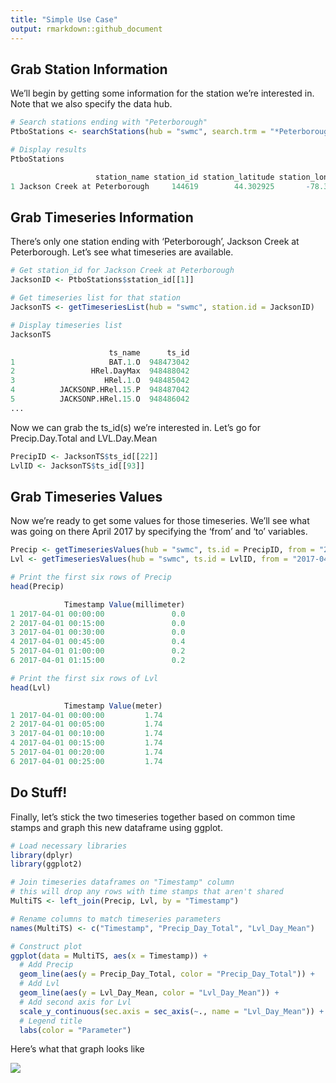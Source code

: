 ```yaml
---
title: "Simple Use Case"
output: rmarkdown::github_document
---
```


## Grab Station Information

We'll begin by getting some information for the station we're interested in. Note that we also specify the data hub.

```r
# Search stations ending with "Peterborough"
PtboStations <- searchStations(hub = "swmc", search.trm = "*Peterborough")

# Display results
PtboStations

                   station_name station_id station_latitude station_longitude
1 Jackson Creek at Peterborough     144619        44.302925       -78.3211367


```

## Grab Timeseries Information

There's only one station ending with 'Peterborough', Jackson Creek at Peterborough. Let's see what timeseries are available.

```r
# Get station_id for Jackson Creek at Peterborough
JacksonID <- PtboStations$station_id[[1]]

# Get timeseries list for that station
JacksonTS <- getTimeseriesList(hub = "swmc", station.id = JacksonID)

# Display timeseries list
JacksonTS

                      ts_name      ts_id
1                     BAT.1.O  948473042
2                 HRel.DayMax  948488042
3                    HRel.1.O  948485042
4          JACKSONP.HRel.15.P  948487042
5          JACKSONP.HRel.15.O  948486042
...

```

Now we can grab the ts_id(s) we're interested in. Let's go for Precip.Day.Total and LVL.Day.Mean 

```r
PrecipID <- JacksonTS$ts_id[[22]]
LvlID <- JacksonTS$ts_id[[93]]

```

## Grab Timeseries Values
Now we're ready to get some values for those timeseries. We'll see what was going on there April 2017 by specifying the 'from' and 'to' variables. 

```r
Precip <- getTimeseriesValues(hub = "swmc", ts.id = PrecipID, from = "2017-04-01", to = "2017-04-30")
Lvl <- getTimeseriesValues(hub = "swmc", ts.id = LvlID, from = "2017-04-01", to = "2017-04-30")

# Print the first six rows of Precip
head(Precip)

            Timestamp Value(millimeter)
1 2017-04-01 00:00:00               0.0
2 2017-04-01 00:15:00               0.0
3 2017-04-01 00:30:00               0.0
4 2017-04-01 00:45:00               0.4
5 2017-04-01 01:00:00               0.2
6 2017-04-01 01:15:00               0.2

# Print the first six rows of Lvl
head(Lvl)

            Timestamp Value(meter)
1 2017-04-01 00:00:00         1.74
2 2017-04-01 00:05:00         1.74
3 2017-04-01 00:10:00         1.74
4 2017-04-01 00:15:00         1.74
5 2017-04-01 00:20:00         1.74
6 2017-04-01 00:25:00         1.74

```

## Do Stuff!

Finally, let's stick the two timeseries together based on common time stamps and graph this new dataframe using ggplot. 

```r
# Load necessary libraries 
library(dplyr)
library(ggplot2)

# Join timeseries dataframes on "Timestamp" column
# this will drop any rows with time stamps that aren't shared
MultiTS <- left_join(Precip, Lvl, by = "Timestamp")

# Rename columns to match timeseries parameters
names(MultiTS) <- c("Timestamp", "Precip_Day_Total", "Lvl_Day_Mean")

# Construct plot
ggplot(data = MultiTS, aes(x = Timestamp)) + 
  # Add Precip
  geom_line(aes(y = Precip_Day_Total, color = "Precip_Day_Total")) + 
  # Add Lvl
  geom_line(aes(y = Lvl_Day_Mean, color = "Lvl_Day_Mean")) + 
  # Add second axis for Lvl
  scale_y_continuous(sec.axis = sec_axis(~., name = "Lvl_Day_Mean")) + 
  # Legend title
  labs(color = "Parameter")
```
Here's what that graph looks like

![](simple_use_case_plot.png)

